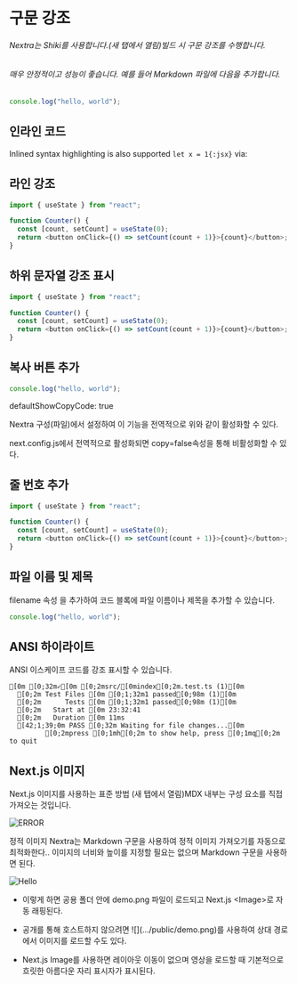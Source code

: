 
# 구문 강조

###### Nextra는 Shiki를 사용합니다.(새 탭에서 열림)빌드 시 구문 강조를 수행합니다.

###### 매우 안정적이고 성능이 좋습니다. 예를 들어 Markdown 파일에 다음을 추가합니다.

```js
console.log("hello, world");
```

## 인라인 코드

Inlined syntax highlighting is also supported `let x = 1{:jsx}` via:

## 라인 강조

```js {1,4-5}
import { useState } from "react";

function Counter() {
  const [count, setCount] = useState(0);
  return <button onClick={() => setCount(count + 1)}>{count}</button>;
}
```

## 하위 문자열 강조 표시

```js /useState/
import { useState } from "react";

function Counter() {
  const [count, setCount] = useState(0);
  return <button onClick={() => setCount(count + 1)}>{count}</button>;
}
```

## 복사 버튼 추가

```js copy
console.log("hello, world");
```

defaultShowCopyCode: true

Nextra 구성(파일)에서 설정하여 이 기능을 전역적으로 위와 같이 활성화할 수 있다.

next.config.js에서 전역적으로 활성화되면 copy=false속성을 통해 비활성화할 수 있다.

## 줄 번호 추가

```js showLineNumbers
import { useState } from "react";

function Counter() {
  const [count, setCount] = useState(0);
  return <button onClick={() => setCount(count + 1)}>{count}</button>;
}
```

## 파일 이름 및 제목

filename 속성 을 추가하여 코드 블록에 파일 이름이나 제목을 추가할 수 있습니다.

```js filename="example.js"
console.log("hello, world");
```

## ANSI 하이라이트

ANSI 이스케이프 코드를 강조 표시할 수 있습니다.

```ansi
[0m [0;32m✓[0m [0;2msrc/[0mindex[0;2m.test.ts (1)[0m
  [0;2m Test Files [0m [0;1;32m1 passed[0;98m (1)[0m
  [0;2m      Tests [0m [0;1;32m1 passed[0;98m (1)[0m
  [0;2m   Start at [0m 23:32:41
  [0;2m   Duration [0m 11ms
  [42;1;39;0m PASS [0;32m Waiting for file changes...[0m
         [0;2mpress [0;1mh[0;2m to show help, press [0;1mq[0;2m to quit
```

## Next.js 이미지

Next.js 이미지를 사용하는 표준 방법 (새 탭에서 열림)MDX 내부는 구성 요소를 직접 가져오는 것입니다.

<Image src="/example.jpeg" alt="ERROR" width={500} height={500} />

정적 이미지
Nextra는 Markdown 구문을 사용하여 정적 이미지 가져오기를 자동으로 최적화한다..
이미지의 너비와 높이를 지정할 필요는 없으며![]() Markdown 구문을 사용하면 된다.

![Hello](/example.jpeg)

- 이렇게 하면 공용 폴더 안에 demo.png 파일이 로드되고 Next.js \<Image>로 자동 래핑된다.

- 공개를 통해 호스트하지 않으려면 \!\[](.../public/demo.png)를 사용하여 상대 경로에서 이미지를 로드할 수도 있다.

- Next.js Image를 사용하면 레이아웃 이동이 없으며 영상을 로드할 때 기본적으로 흐릿한 아름다운 자리 표시자가 표시된다.
